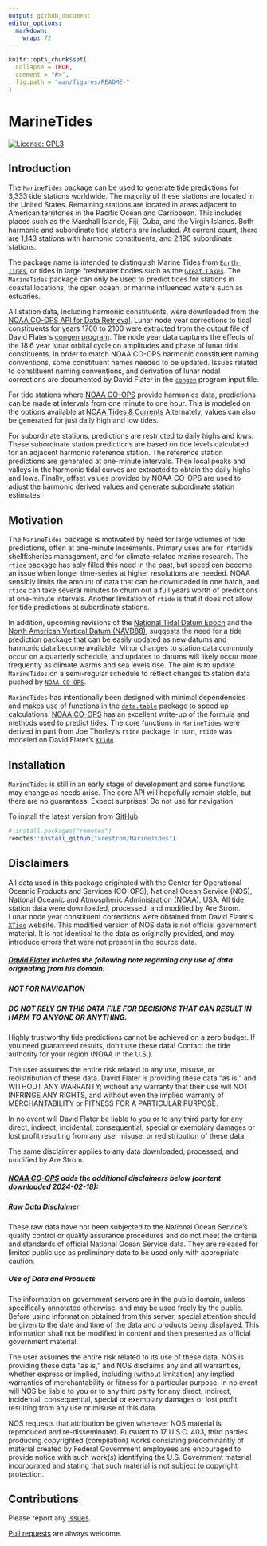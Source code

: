 ```yaml
---
output: github_document
editor_options: 
  markdown: 
    wrap: 72
---
```


<!-- README.md is generated from README.Rmd. Please edit that file -->

```r
knitr::opts_chunk$set(
  collapse = TRUE,
  comment = "#>",
  fig.path = "man/figures/README-"
)
```

# MarineTides

<!-- badges: start -->

[![License:
GPL3](https://img.shields.io/badge/License-GPL3-blue.svg)](https://www.gnu.org/licenses/gpl-3.0.en.html)

<!-- badges: end -->

## Introduction

The `MarineTides` package can be used to generate tide predictions for
3,333 tide stations worldwide. The majority of these stations are
located in the United States. Remaining stations are located in areas
adjacent to American territories in the Pacific Ocean and Carribbean.
This includes places such as the Marshall Islands, Fiji, Cuba, and the
Virgin Islands. Both harmonic and subordinate tide stations are
included. At current count, there are 1,143 stations with harmonic
constituents, and 2,190 subordinate stations.

The package name is intended to distinguish Marine Tides from
[`Earth Tides`](https://en.wikipedia.org/wiki/Earth_tide), or tides in
large freshwater bodies such as the
[`Great Lakes`](https://oceanservice.noaa.gov/facts/gltides.html). The
`MarineTides` package can only be used to predict tides for stations in
coastal locations, the open ocean, or marine influenced waters such as
estuaries.

All station data, including harmonic constituents, were downloaded from
the [NOAA CO-OPS API for Data
Retrieval](https://api.tidesandcurrents.noaa.gov/api/prod/#products).
Lunar node year corrections to tidal constituents for years 1700 to 2100
were extracted from the output file of David Flater's [congen
program](https://flaterco.com/xtide/files.html#harmonicsfiles). The node
year data captures the effects of the 18.6 year lunar orbital cycle on
amplitudes and phase of lunar tidal constituents. In order to match NOAA
CO-OPS harmonic constituent naming conventions, some constituent names
needed to be updated. Issues related to constituent naming conventions,
and derivation of lunar nodal corrections are documented by David Flater
in the [`congen`](https://flaterco.com/files/xtide/congen_input.txt)
program input file.

For tide stations where [NOAA
CO-OPS](https://api.tidesandcurrents.noaa.gov/api/prod/#products)
provide harmonics data, predictions can be made at intervals from one
minute to one hour. This is modeled on the options available at [NOAA
Tides & Currents](https://tidesandcurrents.noaa.gov/) Alternately,
values can also be generated for just daily high and low tides.

For subordinate stations, predictions are restricted to daily highs and
lows. These subordinate station predictions are based on tide levels
calculated for an adjacent harmonic reference station. The reference
station predictions are generated at one-minute intervals. Then local
peaks and valleys in the harmonic tidal curves are extracted to obtain
the daily highs and lows. Finally, offset values provided by NOAA CO-OPS
are used to adjust the harmonic derived values and generate subordinate
station estimates.

## Motivation

The `MarineTides` package is motivated by need for large volumes of tide
predictions, often at one-minute increments. Primary uses are for
intertidal shellfisheries management, and for climate-related marine
research. The [`rtide`](https://github.com/poissonconsulting/rtide)
package has ably filled this need in the past, but speed can become an
issue when longer time-series at higher resolutions are needed. NOAA
sensibly limits the amount of data that can be downloaded in one batch,
and `rtide` can take several minutes to churn out a full years worth of
predictions at one-minute intervals. Another limitation of `rtide` is
that it does not allow for tide predictions at subordinate stations.

In addition, upcoming revisions of the [National Tidal Datum
Epoch](https://tidesandcurrents.noaa.gov/datum-updates/ntde/) and the
[North American Vertical Datum
(NAVD88)](https://oceanservice.noaa.gov/geodesy/three-datums.html),
suggests the need for a tide prediction package that can be easily
updated as new datums and harmonic data become available. Minor changes
to station data commonly occur on a quarterly schedule, and updates to
datums will likely occur more frequently as climate warms and sea levels
rise. The aim is to update `MarineTides` on a semi-regular schedule to
reflect changes to station data pushed by
[`NOAA CO-OPS`](https://tidesandcurrents.noaa.gov/products.html).

`MarineTides` has intentionally been designed with minimal dependencies
and makes use of functions in the
[`data.table`](https://rdatatable.gitlab.io/data.table/) package to
speed up calculations. [NOAA
CO-OPS](https://tidesandcurrents.noaa.gov/about_harmonic_constituents.html)
has an excellent write-up of the formula and methods used to predict
tides. The core functions in `MarineTides` were derived in part from Joe
Thorley's `rtide` package. In turn, `rtide` was modeled on David
Flater's [`XTide`](https://flaterco.com/xtide/).

## Installation

`MarineTides` is still in an early stage of development and some
functions may change as needs arise. The core API will hopefully remain
stable, but there are no guarantees. Expect surprises! Do not use for
navigation!

To install the latest version from
[GitHub](https://github.com/arestrom/MarineTides)

```r
# install.packages("remotes")
remotes::install_github("arestrom/MarineTides")
```

## Disclaimers

All data used in this package originated with the Center for Operational
Oceanic Products and Services (CO-OPS), National Ocean Service (NOS),
National Oceanic and Atmospheric Administration (NOAA), USA. All tide
station data were downloaded, processed, and modified by Are Strom.
Lunar node year constituent corrections were obtained from David
Flater's [`XTide`](https://flaterco.com/xtide/) website. This modified
version of NOS data is not official government material. It is not
identical to the data as originally provided, and may introduce errors
that were not present in the source data.

##### [David Flater](https://flaterco.com/xtide/disclaimer.html) includes the following note regarding any use of data originating from his domain:

##### NOT FOR NAVIGATION

##### DO NOT RELY ON THIS DATA FILE FOR DECISIONS THAT CAN RESULT IN HARM TO ANYONE OR ANYTHING.

Highly trustworthy tide predictions cannot be achieved on a zero budget.
If you need guaranteed results, don't use these data! Contact the tide
authority for your region (NOAA in the U.S.).

The user assumes the entire risk related to any use, misuse, or
redistribution of these data. David Flater is providing these data "as
is," and WITHOUT ANY WARRANTY; without any warranty that their use will
NOT INFRINGE ANY RIGHTS, and without even the implied warranty of
MERCHANTABILITY or FITNESS FOR A PARTICULAR PURPOSE.

In no event will David Flater be liable to you or to any third party for
any direct, indirect, incidental, consequential, special or exemplary
damages or lost profit resulting from any use, misuse, or redistribution
of these data.

The same disclaimer applies to any data downloaded, processed, and
modified by Are Strom.

##### [NOAA CO-OPS](https://tidesandcurrents.noaa.gov/disclaimers.html) adds the additional disclaimers below (content downloaded 2024-02-18):

##### Raw Data Disclaimer

These raw data have not been subjected to the National Ocean Service's
quality control or quality assurance procedures and do not meet the
criteria and standards of official National Ocean Service data. They are
released for limited public use as preliminary data to be used only with
appropriate caution.

##### Use of Data and Products

The information on government servers are in the public domain, unless
specifically annotated otherwise, and may be used freely by the public.
Before using information obtained from this server, special attention
should be given to the date and time of the data and products being
displayed. This information shall not be modified in content and then
presented as official government material.

The user assumes the entire risk related to its use of these data. NOS
is providing these data "as is," and NOS disclaims any and all
warranties, whether express or implied, including (without limitation)
any implied warranties of merchantability or fitness for a particular
purpose. In no event will NOS be liable to you or to any third party for
any direct, indirect, incidental, consequential, special or exemplary
damages or lost profit resulting from any use or misuse of this data.

NOS requests that attribution be given whenever NOS material is
reproduced and re-disseminated. Pursuant to 17 U.S.C. 403, third parties
producing copyrighted (compilation) works consisting predominantly of
material created by Federal Government employees are encouraged to
provide notice with such work(s) identifying the U.S. Government
material incorporated and stating that such material is not subject to
copyright protection.

## Contributions

Please report any
[issues](https://github.com/arestrom/MarineTides/issues).

[Pull requests](https://github.com/arestrom/MarineTides/pulls) are
always welcome.
